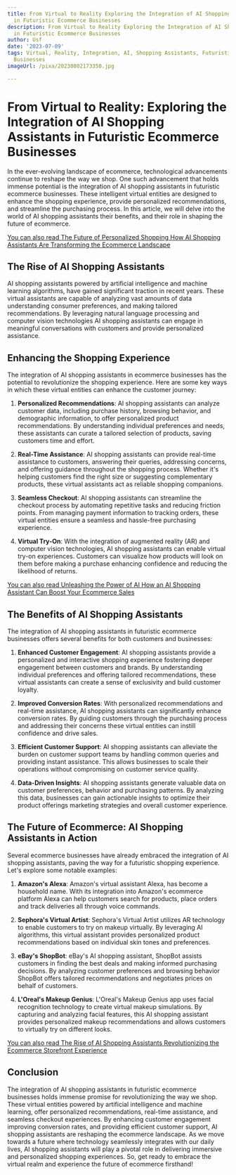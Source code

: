 ```yaml
---
title: From Virtual to Reality Exploring the Integration of AI Shopping Assistants
  in Futuristic Ecommerce Businesses
description: From Virtual to Reality Exploring the Integration of AI Shopping Assistants
  in Futuristic Ecommerce Businesses
author: Usf
date: '2023-07-09'
tags: Virtual, Reality, Integration, AI, Shopping Assistants, Futuristic, Ecommerce,
  Businesses
imageUrl: /pixa/20230802173350.jpg

---
```

# From Virtual to Reality: Exploring the Integration of AI Shopping Assistants in Futuristic Ecommerce Businesses

In the ever-evolving landscape of ecommerce, technological advancements continue to reshape the way we shop. One such advancement that holds immense potential is the integration of AI  shopping assistants in  futuristic ecommerce businesses. These intelligent virtual entities are designed to enhance  the shopping experience, provide personalized recommendations,  and streamline the purchasing process. In this article, we will delve into the  world of AI shopping assistants  their benefits, and  their role in shaping the future of ecommerce.

[You can also read The Future of Personalized Shopping How AI Shopping Assistants Are Transforming the Ecommerce Landscape](The%20Future%20of%20Personalized%20Shopping%20How%20AI%20Shopping%20Assistants%20Are%20Transforming%20the%20Ecommerce%20Landscape)


## The Rise of AI Shopping  Assistants

AI shopping assistants powered by artificial intelligence and machine learning algorithms,  have gained significant traction in recent years. These virtual assistants  are capable of analyzing vast amounts of data understanding consumer preferences, and making tailored recommendations. By leveraging  natural language processing and computer vision technologies AI shopping assistants can engage in meaningful conversations with customers and provide  personalized assistance.

## Enhancing the Shopping Experience

The integration of AI shopping assistants in ecommerce businesses has  the potential  to revolutionize  the  shopping experience. Here are some  key ways in  which these virtual entities can enhance the customer journey:

1. **Personalized Recommendations**: AI shopping  assistants can analyze  customer data, including purchase history, browsing behavior, and demographic information, to offer personalized product recommendations. By  understanding  individual preferences and  needs, these assistants can curate a  tailored selection of products, saving customers time and effort.

2. **Real-Time Assistance**:  AI shopping assistants can provide real-time assistance to customers, answering their  queries, addressing concerns, and  offering guidance throughout the shopping process. Whether it's helping customers find the right size or suggesting complementary products,  these virtual  assistants act  as reliable shopping companions.

3. **Seamless Checkout**:  AI shopping  assistants can streamline the checkout process by automating repetitive tasks and reducing friction points. From managing payment information to tracking  orders, these virtual entities ensure a seamless  and hassle-free  purchasing experience.

4. **Virtual Try-On**: With the integration of augmented reality (AR) and computer vision technologies, AI shopping assistants  can enable virtual try-on experiences. Customers can visualize how products will look on them before making a purchase enhancing confidence and reducing  the likelihood of returns.

[You can also read Unleashing the Power of AI How an AI Shopping Assistant Can Boost Your Ecommerce Sales](Unleashing%20the%20Power%20of%20AI%20How%20an%20AI%20Shopping%20Assistant%20Can%20Boost%20Your%20Ecommerce%20Sales)


## The Benefits  of  AI Shopping Assistants

The integration of AI shopping assistants in futuristic  ecommerce businesses offers  several benefits  for both customers and businesses:

1. **Enhanced Customer Engagement**: AI shopping assistants provide a personalized and interactive shopping experience fostering deeper  engagement between customers  and brands. By understanding individual preferences and  offering tailored  recommendations, these virtual assistants can create a sense of exclusivity and  build  customer  loyalty.

2. **Improved Conversion Rates**: With personalized recommendations and real-time assistance, AI shopping assistants can significantly enhance conversion rates. By  guiding customers through the  purchasing process and addressing their concerns these virtual entities  can instill confidence and drive sales.

3. **Efficient Customer Support**: AI shopping assistants can alleviate the burden on customer support teams by handling common queries and providing instant assistance. This  allows businesses to scale their operations without compromising on customer service quality.

4. **Data-Driven  Insights**:  AI shopping assistants generate valuable data on customer preferences,  behavior and purchasing patterns. By analyzing this data, businesses can  gain actionable insights to optimize  their product  offerings marketing strategies and overall customer experience.

## The Future of  Ecommerce: AI Shopping Assistants in  Action

Several ecommerce businesses  have already embraced the integration  of AI shopping assistants, paving the way for a futuristic shopping experience. Let's explore some notable examples:

1. **Amazon's Alexa**: Amazon's virtual assistant Alexa, has become a  household name. With its  integration into Amazon's ecommerce platform Alexa  can  help customers search for products, place orders and  track deliveries all through voice  commands.

2. **Sephora's Virtual  Artist**: Sephora's Virtual Artist utilizes AR technology to enable  customers to  try  on makeup  virtually. By leveraging AI  algorithms, this virtual assistant provides personalized product recommendations based on individual skin tones and preferences.

3. **eBay's ShopBot**: eBay's AI shopping assistant, ShopBot assists customers in finding the best deals and making informed purchasing decisions. By  analyzing  customer  preferences and browsing behavior ShopBot offers tailored recommendations and negotiates prices on behalf of customers.

4. **L'Oreal's Makeup Genius**:  L'Oreal's Makeup Genius app uses facial recognition technology to create virtual makeup simulations. By capturing and analyzing facial features, this AI shopping assistant provides personalized makeup recommendations and allows customers to virtually try on different looks.

[You can also read The Rise of AI Shopping Assistants Revolutionizing the Ecommerce Storefront Experience](The%20Rise%20of%20AI%20Shopping%20Assistants%20Revolutionizing%20the%20Ecommerce%20Storefront%20Experience)


## Conclusion

The integration of AI shopping assistants in futuristic ecommerce businesses holds immense promise for revolutionizing the way we shop. These  virtual entities powered by artificial intelligence and machine learning, offer personalized  recommendations, real-time assistance, and seamless checkout experiences. By enhancing  customer engagement improving conversion rates, and providing efficient customer support, AI shopping assistants are reshaping  the ecommerce landscape. As we move towards a future where technology seamlessly integrates with our daily lives, AI shopping assistants will play a pivotal role in delivering immersive and personalized shopping experiences. So, get ready to  embrace the virtual realm and experience the future of ecommerce  firsthand!
